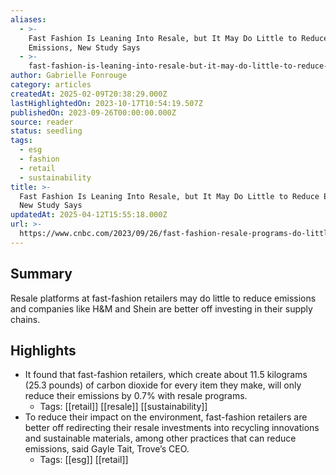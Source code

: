 ```yaml
---
aliases:
  - >-
    Fast Fashion Is Leaning Into Resale, but It May Do Little to Reduce
    Emissions, New Study Says
  - >-
    fast-fashion-is-leaning-into-resale-but-it-may-do-little-to-reduce-emissions-new-study-says
author: Gabrielle Fonrouge
category: articles
createdAt: 2025-02-09T20:38:29.000Z
lastHighlightedOn: 2023-10-17T10:54:19.507Z
publishedOn: 2023-09-26T00:00:00.000Z
source: reader
status: seedling
tags:
  - esg
  - fashion
  - retail
  - sustainability
title: >-
  Fast Fashion Is Leaning Into Resale, but It May Do Little to Reduce Emissions,
  New Study Says
updatedAt: 2025-04-12T15:55:18.000Z
url: >-
  https://www.cnbc.com/2023/09/26/fast-fashion-resale-programs-do-little-to-reduce-emissions-study-says.html
---
```

## Summary

Resale platforms at fast-fashion retailers may do little to reduce emissions and companies like H&M and Shein are better off investing in their supply chains.

## Highlights

- It found that fast-fashion retailers, which create about 11.5 kilograms (25.3 pounds) of carbon dioxide for every item they make, will only reduce their emissions by 0.7% with resale programs.
    - Tags: [[retail]] [[resale]] [[sustainability]]
- To reduce their impact on the environment, fast-fashion retailers are better off redirecting their resale investments into recycling innovations and sustainable materials, among other practices that can reduce emissions, said Gayle Tait, Trove’s CEO.
    - Tags: [[esg]] [[retail]]
